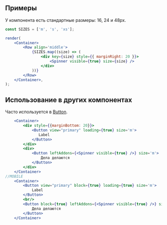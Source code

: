## Примеры

У компонента есть стандартные размеры: 16, 24 и 48px.

```jsx live
const SIZES = ['m', 's', 'xs'];

render(
    <Container>
        <Row align='middle'>
            {SIZES.map((size) => (
                <div key={size} style={{ marginRight: 20 }}>
                    <Spinner visible={true} size={size} />
                </div>
            ))}
        </Row>
    </Container>,
);
```

## Использование в других компонентах

Часто используется в [Button](?path=/docs/button--docs).

```jsx live
    <Container>
        <div style={{marginBottom: 20}}>
            <Button view="primary" loading={true} size='m'>
               Label
            </Button>
        </div>
        <div>
            <Button leftAddons={<Spinner visible={true} />} size='m'>
                Дела делаются
            </Button>
        </div>
    </Container>
//MOBILE
    <Container>
        <Button view="primary" block={true} loading={true} size='m'>
            Label
        </Button>
        <br/>
        <Button block={true} leftAddons={<Spinner visible={true} />} size='m'>
            Дела делаются
        </Button>
    </Container>
```

